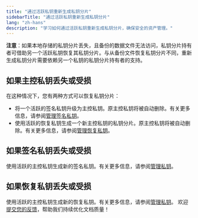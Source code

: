 ```yaml
---
title: "通过活跃私钥重新生成私钥分片"
sidebarTitle: "通过活跃私钥重新生成私钥分片"
lang: "zh-hans"
description: "学习如何通过活跃私钥重新生成私钥分片，确保安全的资产管理。"
---
```


**注意**：如果本地存储的私钥分片丢失，且备份的数据文件无法访问，私钥分片持有者可借助另一个活跃私钥恢复其私钥分片。与从备份文件恢复私钥分片不同，重新生成私钥分片需要依赖另一个私钥的私钥分片持有者的支持。

## 如果主控私钥丢失或受损

在这种情况下，您有两种方式可以恢复私钥分片：

- 将一个活跃的签名私钥升级为主控私钥。原主控私钥将被自动删除。有关更多信息，请参阅[管理签名私钥](/cn/portal/mpc-wallets/ocw/manage-key-share-groups#manage-signing-groups)。
- 使用活跃的恢复私钥生成一个新主控私钥的私钥分片。原主控私钥将被自动删除。有关更多信息，请参阅[管理恢复私钥](/cn/portal/mpc-wallets/ocw/manage-key-share-groups#manage-recovery-groups)。

## 如果签名私钥丢失或受损

使用活跃的主控私钥生成新的签名私钥。有关更多信息，请参阅[管理私钥](/cn/portal/mpc-wallets/ocw/manage-key-share-groups)。

## 如果恢复私钥丢失或受损

使用活跃的主控私钥生成新的恢复私钥。有关更多信息，请参阅[管理私钥](/cn/portal/mpc-wallets/ocw/manage-key-share-groups)。
<Tip>欢迎[提交您的反馈](https://forms.zohopublic.com/cobo/form/DocumentFeedbackForm/formperma/QvLOhxJv1_JMsJ-1dleZ8Itb_7rzN-LtgvsDdxosoVI?referrername=manuals)，帮助我们持续优化文档质量！</Tip>